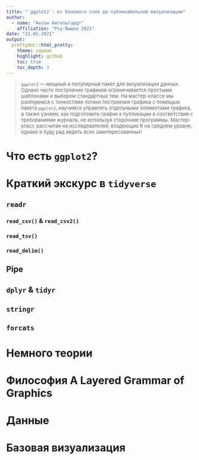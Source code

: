 ```yaml
---
title: "`ggplot2`: от базового слоя до публикабельной визуализации"
author:
  - name: "Антон Ангельгардт"
    affiliation: "Psy-Вышка 2021"
date: "22.05.2021"
output:
  prettydoc::html_pretty:
    theme: cayman
    highlight: github
    toc: true
    toc_depth: 3
---
```


> <font size = 2>`ggplot2` --- мощный и популярный пакет для визуализации данных. Однако часто построение графиков ограничивается простыми шаблонами и выбором стандартных тем. На мастер-классе мы разберемся с тонкостями логики построения графика с помощью пакета `ggplot2`, научимся управлять отдельными элементами графика, а также узнаем, как подготовить график к публикации в соответствии с требованиями журнала, не используя сторонние программы. Мастер-класс рассчитан на исследователей, владеющих R на среднем уровне, однако я буду рад видеть всех заинтересованных!</font>



# Что есть `ggplot2`?



# Краткий экскурс в `tidyverse`

## `readr`

### `read_csv()` & `read_csv2()`

### `read_tsv()`

### `read_delim()`


## Pipe

## `dplyr` & `tidyr`

## `stringr`

## `forcats`


# Немного теории


# Философия A Layered Grammar of Graphics

# Данные

# Базовая визуализация





